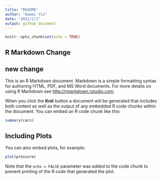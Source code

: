 ```yaml
---
title: "README"
author: "Dawei Yin"
date: "2021/2/1"
output: github_document
---
```


<!-- ^ -->
<!-- | -->
<!-- YAML Frontmatter -->


```r
knitr::opts_chunk$set(echo = TRUE)
```

## R Markdown Change

## new change 

This is an R Markdown document. Markdown is a simple formatting syntax for authoring HTML, PDF, and MS Word documents. For more details on using R Markdown see <http://rmarkdown.rstudio.com>.

When you click the **Knit** button a document will be generated that includes both content as well as the output of any embedded R code chunks within the document. You can embed an R code chunk like this:

```r
summary(cars)
```

## Including Plots

You can also embed plots, for example:

```r
plot(pressure)
```

Note that the `echo = FALSE` parameter was added to the code chunk to prevent printing of the R code that generated the plot.

